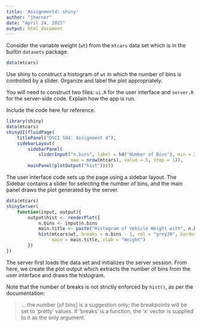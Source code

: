 ```yaml
---
title: 'Assignment4: shiny'
author: "jharner"
date: "April 24, 2015"
output: html_document
---
```


Consider the variable weight (`wt`) from the `mtcars` data set which is in the builtin `datasets` package. 
```r
data(mtcars)
```

Use shiny to construct a histogram of `wt` in which the number of bins is controlled by a slider. Organize and label the plot appropriately.

You will need to construct two files: `ui.R` for the user interface and `server.R` for the server-side code. Explain how the app is run.

Include the code here for reference.
```r
library(shiny)
data(mtcars)
shinyUI(fluidPage(
    titlePanel("DSCI 504: Assignment 4"),
    sidebarLayout(
        sidebarPanel(
            sliderInput("n.bins", label = h4("Number of Bins"), min = 2, 
                        max = nrow(mtcars), value = 5, step = 1)),
        mainPanel(plotOutput("hist")))))
```

The user interface code sets up the page using a sidebar layout. The
Sidebar contains a slider for selecting the number of bins, and the
main panel draws the plot generated by the server.

```r
data(mtcars)
shinyServer(
    function(input, output){
        output$hist <- renderPlot({
            n.bins <- input$n.bins
            main.title <- paste("Histogram of Vehicle Weight with", n.bins, "Bins")
            hist(mtcars$wt, breaks = n.bins - 1, col = "grey20", border = "grey50",
                 main = main.title, xlab = "Weight")
        })
})
```

The server first loads the data set and initializes the server
session. From here, we create the plot output which extracts the
number of bins from the user interface and draws the histogram.

Note that the number of breaks is not strictly enforced by `hist()`,
as per the documentation:

> ... the number [of bins] is a suggestion only; the  breakpoints will
> be set to ‘pretty’ values.  If ‘breaks’ is a  function, the ‘x’
> vector is supplied to it as the only  argument.

